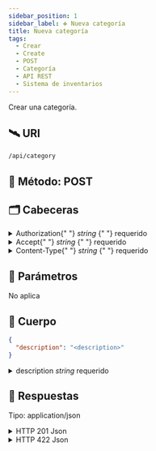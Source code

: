 ```yaml
---
sidebar_position: 1
sidebar_label: ➕ Nueva categoría
title: Nueva categoría
tags:
  - Crear
  - Create
  - POST
  - Categoría
  - API REST
  - Sistema de inventarios
---
```



Crear una categoría.

## 🛰 URI

```bash
/api/category
```

## 🚦 Método: <SpanGreen>POST</SpanGreen>

## 🗂 Cabeceras

<details>
  <summary>
    Authorization{" "}
    <SpanYellow>
      <em>string</em>
    </SpanYellow>{" "}
    <SpanRed>requerido</SpanRed>
  </summary>
  Estamos usando el tipo de autorización Bearer: <SpanGreen>Bearer [Token]</SpanGreen>
</details>

<details>
  <summary>
    Accept{" "}
    <SpanYellow>
      <em>string</em>
    </SpanYellow>{" "}
    <SpanRed>requerido</SpanRed>
  </summary>
  Estamos usando json: <SpanGreen>application/json</SpanGreen>
</details>

<details>
  <summary>
    Content-Type{" "}
    <SpanYellow>
      <em>string</em>
    </SpanYellow>{" "}
    <SpanRed>requerido</SpanRed>
  </summary>
  Estamos usando json: <SpanGreen>application/json</SpanGreen>
</details>

## 📌 Parámetros

<SpanRed>No aplica</SpanRed>

## 🛫 Cuerpo

```json {2} title="POST /api/category"
{
  "description": "<description>"
}
```

<details>
  <summary>description <SpanYellow><em>string</em></SpanYellow> <SpanRed>requerido</SpanRed></summary>
  Descripción de categoría.
<Ul>
  <li>✅ Máximo: 255 caracteres.</li>
  <li>✅ Debe ser único.</li>
</Ul>

</details>

## 📨 Respuestas

Tipo: <SpanGreen>application/json</SpanGreen>

<details>
  <summary>
    <SpanGreen>HTTP 201 Json</SpanGreen>
  </summary>

Categoría creado.

```json title="201 HTTP/1.1"
{
    "code": 201,
    "data": {
        "id": 2,
        "description": "Categoría"
    }
}
```

</details>

<details>
  <summary>
    <SpanRed>HTTP 422 Json</SpanRed>
  </summary>

Error de validación de datos

```json title="422 HTTP/1.1"
{
  "code": 422,
  "data": {
    ...errors
  }
}
```

</details>
